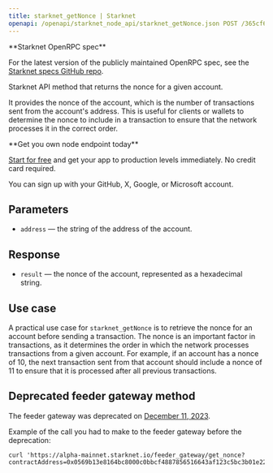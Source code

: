 ---
title: starknet_getNonce | Starknet
openapi: /openapi/starknet_node_api/starknet_getNonce.json POST /365cf697a3ad6d950b4c4a911e2e4f4d
---

<Note>
**Starknet OpenRPC spec**

For the latest version of the publicly maintained OpenRPC spec, see the [Starknet specs GitHub repo](https://github.com/starkware-libs/starknet-specs).
</Note>


Starknet API method that returns the nonce for a given account.

It provides the nonce of the account, which is the number of transactions sent from the account's address. This is useful for clients or wallets to determine the nonce to include in a transaction to ensure that the network processes it in the correct order.

<Check>
**Get you own node endpoint today**

[Start for free](https://console.chainstack.com/) and get your app to production levels immediately. No credit card required.

You can sign up with your GitHub, X, Google, or Microsoft account.
</Check>


## Parameters

* `address` — the string of the address of the account.

## Response

* `result` — the nonce of the account, represented as a hexadecimal string.

## Use case

A practical use case for `starknet_getNonce` is to retrieve the nonce for an account before sending a transaction. The nonce is an important factor in transactions, as it determines the order in which the network processes transactions from a given account. For example, if an account has a nonce of 10, the next transaction sent from that account should include a nonce of 11 to ensure that it is processed after all previous transactions.

## Deprecated feeder gateway method

The feeder gateway was deprecated on [December 11, 2023](https://community.starknet.io/t/feeder-gateway-deprecation/100233).

Example of the call you had to make to the feeder gateway before the deprecation:

```Text Shell
curl 'https://alpha-mainnet.starknet.io/feeder_gateway/get_nonce?contractAddress=0x0569b13e8164bc8000c0bbcf4887856516643af123c5bc3b01e229e92f9cfd10'
```
